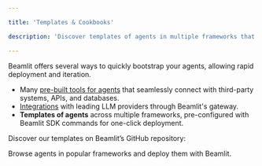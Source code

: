 ```yaml
---

title: 'Templates & Cookbooks'

description: 'Discover templates of agents in multiple frameworks that you can deploy on Beamlit in one click.'

---
```


Beamlit offers several ways to quickly bootstrap your agents, allowing rapid deployment and iteration.

- Many [pre-built tools for agents](../Integrations) that seamlessly connect with third-party systems, APIs, and databases.
- [Integrations](../Integrations) with leading LLM providers through Beamlit's gateway.
- **Templates of agents** across multiple frameworks, pre-configured with Beamlit SDK commands for one-click deployment.

Discover our templates on Beamlit’s GitHub repository:

<Card title="Explore our template marketplace" icon="chalkboard" href="[https://github.com/beamlit/templates/tree/main](https://github.com/beamlit/templates/tree/main)">
Browse agents in popular frameworks and deploy them with Beamlit.
</Card>